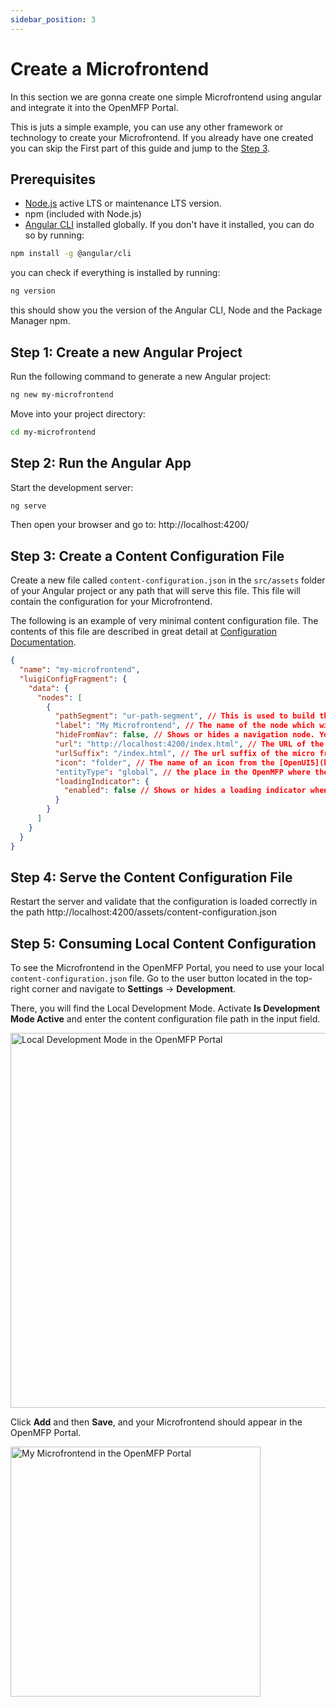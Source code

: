 ```yaml
---
sidebar_position: 3
---
```


# Create a Microfrontend

In this section we are gonna create one simple Microfrontend using angular and integrate it into the OpenMFP Portal.

This is juts a simple example, you can use any other framework or technology to create your Microfrontend. If you already have one created you can skip the First part of this guide and jump to the [Step 3](#step-3-create-a-content-configuration-file).

## Prerequisites
- [Node.js](https://nodejs.org/en/download/) active LTS or maintenance LTS version.
- npm (included with Node.js)
- [Angular CLI](https://angular.io/cli) installed globally. If you don't have it installed, you can do so by running:
```sh
npm install -g @angular/cli

```
you can check if everything is installed by running:
```sh
ng version
``` 
this should show you the version of the Angular CLI, Node and the Package Manager npm.

## Step 1: Create a new Angular Project
Run the following command to generate a new Angular project:

```sh
ng new my-microfrontend
```

Move into your project directory:

```sh
cd my-microfrontend
```

## Step 2: Run the Angular App
Start the development server:

```sh
ng serve
```
Then open your browser and go to: http://localhost:4200/

## Step 3: Create a Content Configuration File
Create a new file called `content-configuration.json` in the `src/assets` folder of your Angular project or any path that will serve this file.
This file will contain the configuration for your Microfrontend.

The following is an example of very minimal content configuration file. The contents of this file are described in great detail at [Configuration Documentation](https://github.com/openmfp/portal-ui-lib/blob/main/docs/readme-nodes-configuration.md#the-content-configuration-file-contents).

```json
{
  "name": "my-microfrontend",
  "luigiConfigFragment": {
    "data": {
      "nodes": [
        {
          "pathSegment": "ur-path-segment", // This is used to build the path in the browser URL.
          "label": "My Microfrontend", // The name of the node which will be visible on your page.
          "hideFromNav": false, // Shows or hides a navigation node. You can still navigate to the node but it does not show up in the top or left pane.
          "url": "http://localhost:4200/index.html", // The URL of the micro frontend. This is the URL that will be displayed in the main content area of your page (This is only required for the local development). 
          "urlSuffix": "/index.html", // The url suffix of the micro frontend which will be displayed in the main content area of your page.
          "icon": "folder", // The name of an icon from the [OpenUI5](https://openui5.hana.ondemand.com/test-resources/sap/m/demokit/iconExplorer/webapp/index.html) or a custom link.
          "entityType": "global", // the place in the OpenMFP where the micro frontend will be displayed.
          "loadingIndicator": {
            "enabled": false // Shows or hides a loading indicator when navigating to the node, if you micro frontend does not have a Luigi Client then it should be set to false.
          }
        }
      ]
    }
  }
}
```

## Step 4: Serve the Content Configuration File

Restart the server and validate that the configuration is loaded correctly in the path http://localhost:4200/assets/content-configuration.json

## Step 5: Consuming Local Content Configuration
To see the Microfrontend in the OpenMFP Portal, you need to use your local `content-configuration.json` file.
Go to the user button located in the top-right corner and navigate to **Settings** -> **Development**.

There, you will find the Local Development Mode. Activate **Is Development Mode Active** and enter the content configuration file path in the input field.

<div style={{textAlign: 'center'}}>
<img src={LocalDevSetupImgUrl} height="600" alt="Local Development Mode in the OpenMFP Portal"/>
</div>

Click **Add** and then **Save**, and your Microfrontend should appear in the OpenMFP Portal.

<div style={{textAlign: 'center'}}>
<img src={MyMicrofrontendImgUrl} height="400" alt="My Microfrontend in the OpenMFP Portal"/>
</div>


